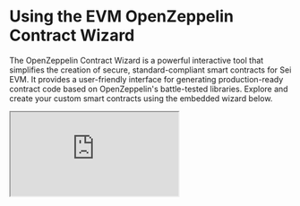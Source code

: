 # Using the EVM OpenZeppelin Contract Wizard

The OpenZeppelin Contract Wizard is a powerful interactive tool that simplifies the creation of secure, standard-compliant smart contracts for Sei EVM. It provides a user-friendly interface for generating production-ready contract code based on OpenZeppelin's battle-tested libraries. Explore and create your custom smart contracts using the embedded wizard below.

<div>
  <iframe src="https://wizard.openzeppelin.com/embed" className="w-full h-[700px] border-0 !border-0 bg-white dark:bg-black" title="OpenZeppelin Contract Wizard" />
</div>

## Benefits of Using the Wizard

- **Security First**: All generated contracts use audited, industry-standard implementations from OpenZeppeling
- **Time-Saving**: Eliminate boilerplate code and common setup configurations
- **Customizable**: Tailor contracts to your specific requirements through an intuitive UI
- **Educational**: Learn best practices by examining professionally structured contract code
- **Up-to-Date**: Always generates code compatible with the latest Solidity versions and standards

## Available Contract Types

<div className="overflow-x-auto max-w-full">
  <table className="w-full divide-y divide-neutral-200 dark:divide-neutral-800">
    <thead>
      <tr>
        <th className="px-4 py-3 text-left text-sm font-medium text-neutral-900 dark:text-neutral-100">Contract Type</th>
        <th className="px-4 py-3 text-left text-sm font-medium text-neutral-900 dark:text-neutral-100">Description</th>
        <th className="px-4 py-3 text-left text-sm font-medium text-neutral-900 dark:text-neutral-100">Common Use Cases</th>
      </tr>
    </thead>
    <tbody className="divide-y divide-neutral-200 dark:divide-neutral-800">
      <tr>
        <td className="px-4 py-3 text-sm text-neutral-900 dark:text-neutral-100 whitespace-nowrap font-medium">ERC20</td>
        <td className="px-4 py-3 text-sm text-neutral-600 dark:text-neutral-400 whitespace-nowrap">Standard fungible token</td>
        <td className="px-4 py-3 text-sm text-neutral-600 dark:text-neutral-400">Cryptocurrencies, utility tokens, governance tokens</td>
      </tr>
      <tr>
        <td className="px-4 py-3 text-sm text-neutral-900 dark:text-neutral-100 whitespace-nowrap font-medium">ERC721</td>
        <td className="px-4 py-3 text-sm text-neutral-600 dark:text-neutral-400 whitespace-nowrap">Non-fungible token (NFT)</td>
        <td className="px-4 py-3 text-sm text-neutral-600 dark:text-neutral-400">Digital collectibles, art, real estate, certifications</td>
      </tr>
      <tr>
        <td className="px-4 py-3 text-sm text-neutral-900 dark:text-neutral-100 whitespace-nowrap font-medium">ERC1155</td>
        <td className="px-4 py-3 text-sm text-neutral-600 dark:text-neutral-400 whitespace-nowrap">Multi-token standard</td>
        <td className="px-4 py-3 text-sm text-neutral-600 dark:text-neutral-400">Gaming assets, mixed fungible/non-fungible collections</td>
      </tr>
      <tr>
        <td className="px-4 py-3 text-sm text-neutral-900 dark:text-neutral-100 whitespace-nowrap font-medium">Governor</td>
        <td className="px-4 py-3 text-sm text-neutral-600 dark:text-neutral-400 whitespace-nowrap">On-chain governance</td>
        <td className="px-4 py-3 text-sm text-neutral-600 dark:text-neutral-400">DAO voting systems, protocol management</td>
      </tr>
      <tr>
        <td className="px-4 py-3 text-sm text-neutral-900 dark:text-neutral-100 whitespace-nowrap font-medium">Stablecoin</td>
        <td className="px-4 py-3 text-sm text-neutral-600 dark:text-neutral-400 whitespace-nowrap">Price-stable cryptocurrency</td>
        <td className="px-4 py-3 text-sm text-neutral-600 dark:text-neutral-400">Trading pairs, remittances, reducing volatility, payment systems</td>
      </tr>
      <tr>
        <td className="px-4 py-3 text-sm text-neutral-900 dark:text-neutral-100 whitespace-nowrap font-medium">Real-World-Asset</td>
        <td className="px-4 py-3 text-sm text-neutral-600 dark:text-neutral-400 whitespace-nowrap">Tokenized physical assets</td>
        <td className="px-4 py-3 text-sm text-neutral-600 dark:text-neutral-400">Real estate, commodities, securities, debt instruments, invoices</td>
      </tr>
      <tr>
        <td className="px-4 py-3 text-sm text-neutral-900 dark:text-neutral-100 whitespace-nowrap font-medium">Custom</td>
        <td className="px-4 py-3 text-sm text-neutral-600 dark:text-neutral-400 whitespace-nowrap">Specialized contracts</td>
        <td className="px-4 py-3 text-sm text-neutral-600 dark:text-neutral-400">Access control, payment systems, timelock functions</td>
      </tr>
    </tbody>
  </table>
</div>

## Step-by-Step Guide

1. **Access the Wizard**: Use the embedded widget from OpenZeppelin above or visit [wizard.openzeppelin.com](https://wizard.openzeppelin.com/)
2. **Select Contract Type**: Choose the standard that matches your project needs (ERC20, ERC721, etc.)
3. **Configure Basic Settings**:
   - Set token name and symbol
   - Choose Solidity version
   - Select access control mechanism (Ownable, Roles, etc.)
4. **Add Security Features**:
   - Pausable functionality
   - Permit extensions
   - Flash minting capabilities
   - Voting mechanisms
5. **Customize Token Behavior**:
   - Premint options
   - Burning capabilities
   - Token transfer rules
   - Supply management
6. **Review Generated Code**: The code updates in real-time as you make selections
7. **Copy and Implement**: Use the "Copy to clipboard" button to export your contract code
8. **Deploy**: The generated code is ready for compilation and deployment

## Tips for Effective Use

- **Start Simple**: Begin with minimal features and add complexity incrementally
- **Understand Each Option**: Hover over the question icons (?) for detailed explanations
- **Review Dependencies**: Note which OpenZeppelin libraries your contract imports
- **Consider Gas Costs**: More features generally mean higher deployment and operation costs
- **Customize Post-Generation**: The wizard provides a starting point—most projects will require additional customization

## Learn More

- [OpenZeppelin Contracts Documentation](https://docs.openzeppelin.com/contracts/)
- [OpenZeppelin GitHub Repository](https://github.com/OpenZeppelin/openzeppelin-contracts)
- [OpenZeppelin Community Forum](https://forum.openzeppelin.com/)

